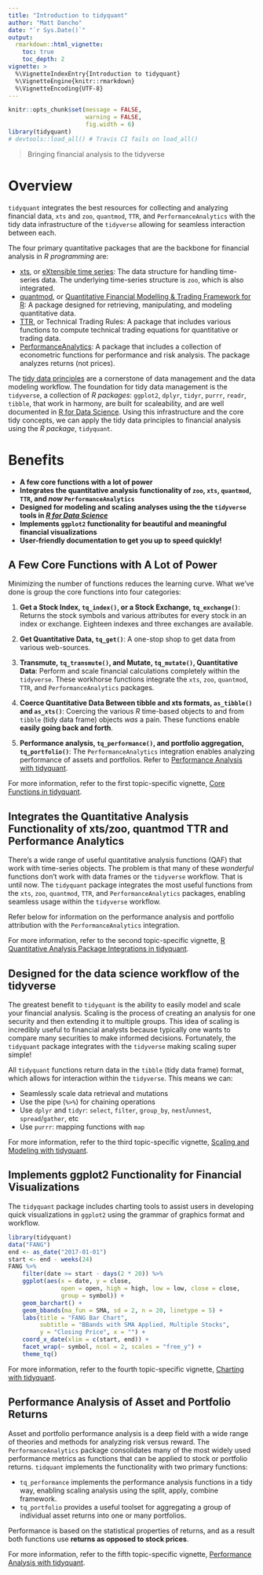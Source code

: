 ---
title: "Introduction to tidyquant"
author: "Matt Dancho"
date: "`r Sys.Date()`"
output: 
  rmarkdown::html_vignette:
    toc: true
    toc_depth: 2
vignette: >
  %\VignetteIndexEntry{Introduction to tidyquant}
  %\VignetteEngine{knitr::rmarkdown}
  %\VignetteEncoding{UTF-8}
---

```{r, echo = FALSE, message = FALSE, warning = FALSE}
knitr::opts_chunk$set(message = FALSE,
                      warning = FALSE,
                      fig.width = 6)
library(tidyquant)
# devtools::load_all() # Travis CI fails on load_all()
```

> Bringing financial analysis to the tidyverse

# Overview

`tidyquant` integrates the best resources for collecting and analyzing financial data, `xts` and `zoo`, `quantmod`, `TTR`, and `PerformanceAnalytics` with the tidy data infrastructure of the `tidyverse` allowing for seamless interaction between each. 

The four primary quantitative packages that are the backbone for financial analysis in _R programming_ are: 

* [xts](https://CRAN.R-project.org/package=xts), or [eXtensible time series](http://joshuaulrich.github.io/xts/index.html): The data structure for handling time-series data. The underlying time-series structure is `zoo`, which is also integrated.
* [quantmod](https://CRAN.R-project.org/package=quantmod), or [Quantitative Financial Modelling & Trading Framework for R](http://www.quantmod.com/): A package designed for retrieving, manipulating, and modeling quantitative data.
* [TTR](https://CRAN.R-project.org/package=TTR), or Technical Trading Rules: A package that includes various functions to compute technical trading equations for quantitative or trading data.
* [PerformanceAnalytics](https://CRAN.R-project.org/package=PerformanceAnalytics): A package that includes a collection of econometric functions for performance and risk analysis. The package analyzes returns (not prices).

The [tidy data principles](https://www.jstatsoft.org/article/view/v059i10) are a cornerstone of data management and the data modeling workflow. The foundation for tidy data management is the `tidyverse`, a collection of _R packages_: `ggplot2`, `dplyr`, `tidyr`, `purrr`, `readr`, `tibble`, that work in harmony, are built for scaleability, and are well documented in [R for Data Science](http://r4ds.had.co.nz/). Using this infrastructure and the core tidy concepts, we can apply the tidy data principles to financial analysis using the _R package_, `tidyquant`. 


# Benefits

* __A few core functions with a lot of power__
* __Integrates the quantitative analysis functionality of `zoo`, `xts`, `quantmod`, `TTR`, and _now_ `PerformanceAnalytics`__
* __Designed for modeling and scaling analyses using the the `tidyverse` tools in [_R for Data Science_](http://r4ds.had.co.nz/)__
* __Implements `ggplot2` functionality for beautiful and meaningful financial visualizations__
* __User-friendly documentation to get you up to speed quickly!__

## A Few Core Functions with A Lot of Power

Minimizing the number of functions reduces the learning curve. What we've done is group the core functions into four categories: 

  1. __Get a Stock Index, `tq_index()`, or a Stock Exchange, `tq_exchange()`__: Returns the stock symbols and various attributes for every stock in an index or exchange. Eighteen indexes and three exchanges are available.

  2. __Get Quantitative Data, `tq_get()`__: A one-stop shop to get data from various web-sources. 

  3. __Transmute, `tq_transmute()`, and Mutate, `tq_mutate()`, Quantitative Data__: Perform and scale financial calculations completely within the `tidyverse`. These workhorse functions integrate the `xts`, `zoo`, `quantmod`, `TTR`, and `PerformanceAnalytics` packages. 

  4. __Coerce Quantitative Data Between tibble and xts formats, `as_tibble()` and `as_xts()`__: Coercing the various _R_ time-based objects to and from `tibble` (tidy data frame) objects _was_ a pain. These functions enable __easily going back and forth__.
  
  5. __Performance analysis, `tq_performance()`, and portfolio aggregation, `tq_portfolio()`__: The `PerformanceAnalytics` integration enables analyzing performance of assets and portfolios. Refer to [Performance Analysis with tidyquant](TQ05-performance-analysis-with-tidyquant.html).

For more information, refer to the first topic-specific vignette, [Core Functions in tidyquant](TQ01-core-functions-in-tidyquant.html).

## Integrates the Quantitative Analysis Functionality of xts/zoo, quantmod TTR and Performance Analytics

There's a wide range of useful quantitative analysis functions (QAF) that work with time-series objects. The problem is that many of these _wonderful_ functions don't work with data frames or the `tidyverse` workflow. That is until now. The `tidyquant` package integrates the most useful functions from the `xts`, `zoo`, `quantmod`, `TTR`, and `PerformanceAnalytics` packages, enabling seamless usage within the `tidyverse` workflow. 

Refer below for information on the performance analysis and portfolio attribution with the `PerformanceAnalytics` integration.

For more information, refer to the second topic-specific vignette, [R Quantitative Analysis Package Integrations in tidyquant](TQ02-quant-integrations-in-tidyquant.html).

## Designed for the data science workflow of the tidyverse

The greatest benefit to `tidyquant` is the ability to easily model and scale your financial analysis. Scaling is the process of creating an analysis for one security and then extending it to multiple groups. This idea of scaling is incredibly useful to financial analysts because typically one wants to compare many securities to make informed decisions. Fortunately, the `tidyquant` package integrates with the `tidyverse` making scaling super simple!

All `tidyquant` functions return data in the `tibble` (tidy data frame) format, which allows for interaction within the `tidyverse`. This means we can:

* Seamlessly scale data retrieval and mutations
* Use the pipe (`%>%`) for chaining operations
* Use `dplyr` and `tidyr`: `select`, `filter`, `group_by`, `nest`/`unnest`, `spread`/`gather`, etc
* Use `purrr`: mapping functions with `map`

For more information, refer to the third topic-specific vignette, [Scaling and Modeling with tidyquant](TQ03-scaling-and-modeling-with-tidyquant.html).

## Implements ggplot2 Functionality for Financial Visualizations

The `tidyquant` package includes charting tools to assist users in developing quick visualizations in `ggplot2` using the grammar of graphics format and workflow. 

```{r, echo = F, fig.height = 4.5}
library(tidyquant)
data("FANG")
end <- as_date("2017-01-01")
start <- end - weeks(24)
FANG %>%
    filter(date >= start - days(2 * 20)) %>%
    ggplot(aes(x = date, y = close, 
               open = open, high = high, low = low, close = close, 
               group = symbol)) +
    geom_barchart() +
    geom_bbands(ma_fun = SMA, sd = 2, n = 20, linetype = 5) +
    labs(title = "FANG Bar Chart", 
         subtitle = "BBands with SMA Applied, Multiple Stocks", 
         y = "Closing Price", x = "") + 
    coord_x_date(xlim = c(start, end)) +
    facet_wrap(~ symbol, ncol = 2, scales = "free_y") +
    theme_tq()
```


For more information, refer to the fourth topic-specific vignette, [Charting with tidyquant](TQ04-charting-with-tidyquant.html).


## Performance Analysis of Asset and Portfolio Returns

Asset and portfolio performance analysis is a deep field with a wide range of theories and methods for analyzing risk versus reward. The `PerformanceAnalytics` package consolidates many of the most widely used performance metrics as functions that can be applied to stock or portfolio returns. `tidquant` implements the functionality with two primary functions:

* `tq_performance` implements the performance analysis functions in a tidy way, enabling scaling analysis using the split, apply, combine framework.
* `tq_portfolio` provides a useful toolset for aggregating a group of individual asset returns into one or many portfolios. 

Performance is based on the statistical properties of returns, and as a result both functions use __returns as opposed to stock prices__.

For more information, refer to the fifth topic-specific vignette, [Performance Analysis with tidyquant](TQ05-performance-analysis-with-tidyquant.html).
